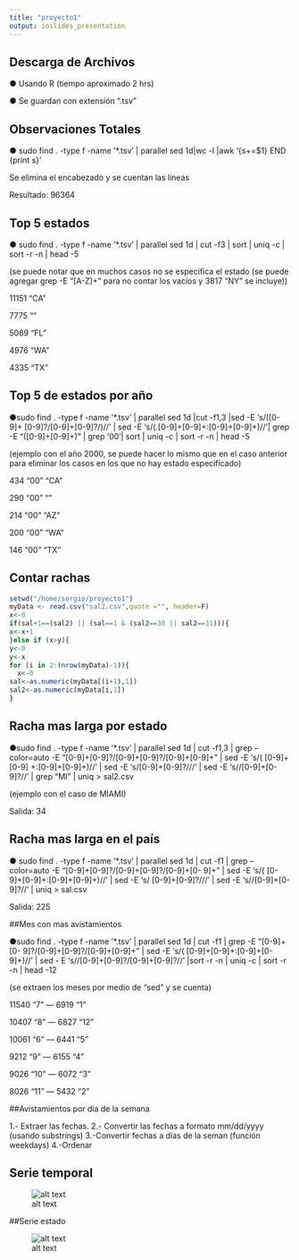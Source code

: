 ```yaml
---
title: "proyecto1"
output: ioslides_presentation
---
```


## Descarga de Archivos

● Usando R (tiempo aproximado 2 hrs)

● Se guardan con extensión “.tsv”

## Observaciones Totales

● sudo find . -type f -name '*.tsv' | parallel sed 1d|wc -l |awk '{s+=$1} END {print s}'

Se elimina el encabezado y se cuentan las líneas

Resultado: 96364

## Top 5 estados

●
sudo find . -type f -name '*.tsv' | parallel sed 1d | cut -f3 | sort | uniq -c |
sort -r -n | head -5

(se puede notar que en muchos casos no se especifica el estado (se puede
agregar grep -E “[A-Z]+” para no contar los vacíos y 3817 "NY" se incluye))

11151 "CA"

7775 ""

5069 "FL"

4976 "WA"

4335 "TX"

## Top 5 de estados por año

●sudo find . -type f -name '*.tsv' | parallel sed 1d |cut -f1,3 |sed -E 's/([0-9]+
[0-9]?\/[0-9]+[0-9]?\/)//' | sed -E 's/(.[0-9]+[0-9]+:[0-9]+[0-9]+)//'| grep -E
"([0-9]+[0-9]+)" | grep '00'| sort | uniq -c | sort -r -n | head -5

(ejemplo con el año 2000, se puede hacer lo mismo que en el caso anterior
para eliminar los casos en los que no hay estado especificado)

434 "00" "CA"

290 "00" ""

214 "00" "AZ"

200 "00" "WA"

146 "00" "TX"


## Contar rachas

```r
setwd("/home/sergio/proyecto1")
myData <- read.csv("sal2.csv",quote ="", header=F)
x<-0
if(sal+1==(sal2) || (sal==1 & (sal2==30 || sal2==31))){
x<-x+1
}else if (x>y){
y<-0 
y<-x
for (i in 2:(nrow(myData)-1)){ 
  x<-0
sal<-as.numeric(myData[(i+1),1])
sal2<-as.numeric(myData[i,1])
}

```

## Racha mas larga por estado

●sudo find . -type f -name '*.tsv' | parallel sed 1d | cut -f1,3 | grep --
color=auto -E "[0-9]+[0-9]?/[0-9]+[0-9]?/[0-9]+[0-9]+" | sed -E 's/( [0-9]+[0-9]
+:[0-9]+[0-9]+)//' | sed -E 's/[0-9]+[0-9]?\///' | sed -E 's/\/[0-9]+[0-9]?//' | grep
"MI" | uniq > sal2.csv

(ejemplo con el caso de MIAMI)

Salida: 34

## Racha mas larga en el país

● sudo find . -type f -name '*.tsv' | parallel sed 1d | cut -f1 |
grep --color=auto -E "[0-9]+[0-9]?/[0-9]+[0-9]?/[0-9]+[0-
9]+" | sed -E 's/( [0-9]+[0-9]+:[0-9]+[0-9]+)//' | sed -E 's/
[0-9]+[0-9]?\///' | sed -E 's/\/[0-9]+[0-9]?//' | uniq > sal.csv

Salida: 225

##Mes con mas avistamientos

●sudo find . -type f -name '*.tsv' | parallel sed 1d | cut -f1 | grep -E "[0-9]+[0-
9]?/[0-9]+[0-9]?/[0-9]+[0-9]+" | sed -E 's/( [0-9]+[0-9]+:[0-9]+[0-9]+)//' | sed -
E 's/\/[0-9]+[0-9]?\/[0-9]+[0-9]?//' |sort -r -n | uniq -c | sort -r -n | head -12

(se extraen los meses por medio de “sed” y se cuenta)

11540 "7" ---   6919 "1"

10407 "8" ---   6827 "12"

10061 "6" ---   6441 "5"

9212 "9"  ---   6155 "4"

9026 "10" ---   6072 "3"

8026 "11" ---   5432 "2"

##Avistamientos por dia de la semana

1.- Extraer las fechas.
2.- Convertir las fechas a formato mm/dd/yyyy
(usando substrings)
3.-Convertir fechas a días de la seman (función
weekdays)
4.-Ordenar

## Serie temporal

![alt text](/home/sergio/Downloads/grafica.png)

##Serie estado

![alt text](/home/sergio/proyecto1/im2.png)
